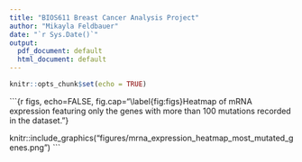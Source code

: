 ---
title: "BIOS611 Breast Cancer Analysis Project"
author: "Mikayla Feldbauer"
date: "`r Sys.Date()`"
output:
  pdf_document: default
  html_document: default
---

```{r setup, include=FALSE}
knitr::opts_chunk$set(echo = TRUE)
```

```{r figs, echo=FALSE, fig.cap="\\label{fig:figs}Heatmap of mRNA expression featuring only the genes with more than 100 mutations recorded in the dataset."}

knitr::include_graphics("figures/mrna_expression_heatmap_most_mutated_genes.png")
```

